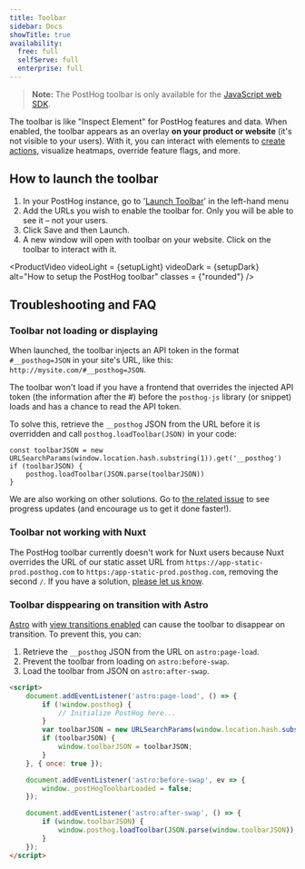 ```yaml
---
title: Toolbar
sidebar: Docs
showTitle: true
availability:
  free: full
  selfServe: full
  enterprise: full
---
```


> **Note:** The PostHog toolbar is only available for the [JavaScript web SDK](/docs/libraries/js).

The toolbar is like "Inspect Element" for PostHog features and data. When enabled, the toolbar appears as an overlay **on your product or website** (it's not visible to your users). With it, you can interact with elements to [create actions](/tutorials/how-to-capture-events-the-easy-way), visualize heatmaps, override feature flags, and more.

## How to launch the toolbar

1. In your PostHog instance, go to '[Launch Toolbar](https://app.posthog.com/toolbar)' in the left-hand menu
2. Add the URLs you wish to enable the toolbar for. Only you will be able to see it – not your users.
3. Click Save and then Launch.    
4. A new window will open with toolbar on your website. Click on the toolbar to interact with it.

<ProductVideo
    videoLight = {setupLight}
    videoDark = {setupDark}
    alt="How to setup the PostHog toolbar" 
    classes = {"rounded"}
/>

## Troubleshooting and FAQ

### Toolbar not loading or displaying

When launched, the toolbar injects an API token in the format `#__posthog=JSON` in your site's URL, like this: `http://mysite.com/#__posthog=JSON`.

The toolbar won't load if you have a frontend that overrides the injected API token (the information after the #) before the `posthog-js` library (or snippet) loads and has a chance to read the API token.

To solve this, retrieve the `__posthog` JSON from the URL before it is overridden and call `posthog.loadToolbar(JSON)` in your code:

```js-web
const toolbarJSON = new URLSearchParams(window.location.hash.substring(1)).get('__posthog')
if (toolbarJSON) {
    posthog.loadToolbar(JSON.parse(toolbarJSON))
}
```

We are also working on other solutions. Go to [the related issue](https://github.com/PostHog/posthog/issues/9100) to see progress updates (and encourage us to get it done faster!).

### Toolbar not working with Nuxt

The PostHog toolbar currently doesn't work for Nuxt users because Nuxt overrides the URL of our static asset URL from `https://app-static-prod.posthog.com` to `https:/app-static-prod.posthog.com`, removing the second `/`. If you have a solution, [please let us know](https://app.posthog.com/home#supportModal=feedback%3A).

### Toolbar disppearing on transition with Astro

[Astro](/tutorial/astro-analytics) with [view transitions enabled](https://docs.astro.build/en/guides/view-transitions/) can cause the toolbar to disappear on transition. To prevent this, you can: 

1. Retrieve the `__posthog` JSON from the URL on `astro:page-load`.
2. Prevent the toolbar from loading on `astro:before-swap`.
3. Load the toolbar from JSON on `astro:after-swap`.

```html
<script>
    document.addEventListener('astro:page-load', () => {
        if (!window.posthog) {
            // Initialize PostHog here...
        }
        var toolbarJSON = new URLSearchParams(window.location.hash.substring(1)).get('__posthog');
        if (toolbarJSON) {
            window.toolbarJSON = toolbarJSON;
        }
    }, { once: true });

    document.addEventListener('astro:before-swap', ev => {
        window._postHogToolbarLoaded = false;
    });

    document.addEventListener('astro:after-swap', () => {
        if (window.toolbarJSON) {
            window.posthog.loadToolbar(JSON.parse(window.toolbarJSON));
        }
    });
</script>
```
